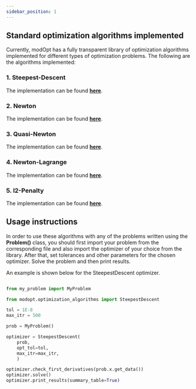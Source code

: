 ```yaml
---
sidebar_position: 1
---
```


## Standard optimization algorithms implemented

Currently, modOpt has a fully transparent library of optimization algorithms 
implemented for different types of optimization problems.
The following are the algorithms implemented:

### 1. Steepest-Descent
The implementation can be found 
**[here](https://github.com/LSDOlab/modopt/blob/main/modopt/core/optimization_algorithms/steepest_descent.py)**.

### 2. Newton
The implementation can be found 
**[here](https://github.com/LSDOlab/modopt/blob/main/modopt/core/optimization_algorithms/newton.py)**.


### 3. Quasi-Newton
The implementation can be found 
**[here](https://github.com/LSDOlab/modopt/blob/main/modopt/core/optimization_algorithms/quasi_newton.py)**.

### 4. Newton-Lagrange
The implementation can be found 
**[here](https://github.com/LSDOlab/modopt/blob/main/modopt/core/optimization_algorithms/newton_lagrange.py)**.

### 5. l2-Penalty
The implementation can be found 
**[here](https://github.com/LSDOlab/modopt/blob/main/modopt/core/optimization_algorithms/quadratic_penalty_eq.py)**.

## Usage instructions
In order to use these algorithms with any of the  problems written using
the **Problem()** class, you should first import your problem from the corresponding file
and also import the optimizer of your choice from the library.
After that, set tolerances and other parameters for the chosen optimizer.
Solve the problem and then print results.

An example is shown below for the SteepestDescent optimizer.

```py

from my_problem import MyProblem

from modopt.optimization_algorithms import SteepestDescent

tol = 1E-8
max_itr = 500

prob = MyProblem()

optimizer = SteepestDescent(
    prob,
    opt_tol=tol,
    max_itr=max_itr,
    )

optimizer.check_first_derivatives(prob.x.get_data())
optimizer.solve()
optimizer.print_results(summary_table=True)
```